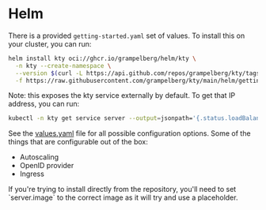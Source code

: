 
# Helm

There is a provided `getting-started.yaml` set of values. To install this on
your cluster, you can run:

```bash copy
helm install kty oci://ghcr.io/grampelberg/helm/kty \
  -n kty --create-namespace \
  --version $(curl -L https://api.github.com/repos/grampelberg/kty/tags | jq -r '.[0].name' | cut -c2-) \
  -f https://raw.githubusercontent.com/grampelberg/kty/main/helm/getting-started.yaml
```

Note: this exposes the kty service externally by default. To get that IP
address, you can run:

```bash copy
kubectl -n kty get service server --output=jsonpath='{.status.loadBalancer.ingress[0].ip}'
```

See the [values.yaml][values.yaml] file for all possible configuration options.
Some of the things that are configurable out of the box:

- Autoscaling
- OpenID provider
- Ingress

<Callout type="warning">
  If you're trying to install directly from the repository, you'll need to set
  `server.image` to the correct image as it will try and use a placeholder.
</Callout>

[values.yaml]: https://github.com/grampelberg/kty/blob/main/helm/values.yaml

